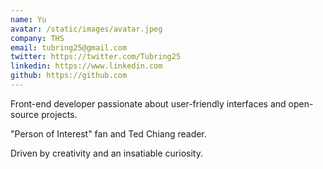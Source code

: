 ```yaml
---
name: Yu
avatar: /static/images/avatar.jpeg
company: THS
email: tubring25@gmail.com
twitter: https://twitter.com/Tubring25
linkedin: https://www.linkedin.com
github: https://github.com
---
```


Front-end developer passionate about user-friendly interfaces and open-source projects.

"Person of Interest" fan and Ted Chiang reader.

Driven by creativity and an insatiable curiosity.




